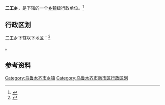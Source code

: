 {{中国乡级行政区|65/01/04/200/000}}

'''二工乡'''，是{{PRC admin/fullname|65/01/04/200/000|3}}下辖的一个[[乡镇|乡镇]]级行政单位。<ref>{{PRC admin/ref sgc|{{PRC admin/parent|65/01/04/200/000}}}}</ref>

== 行政区划 ==

二工乡下辖以下地区：<ref>{{PRC admin/ref sgc|65/01/04/200/000}}</ref>

{{PRC admin/children|65/01/04/200/000}}。

== 参考资料 ==

{{reflist}}

{{新疆维吾尔自治区乌鲁木齐市新市区行政区划}}
{{新疆行政区划小作品}}

[[Category:乌鲁木齐市乡镇|Category:乌鲁木齐市乡镇]]
[[Category:乌鲁木齐市新市区行政区划|Category:乌鲁木齐市新市区行政区划]]